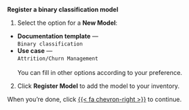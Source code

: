 ## {background-iframe="https://app.prod.validmind.ai/model-inventory/?register=open" background-interactive="true" data-preload="yes"}

::: {.slideover--r .three-quarters .auto-collapse-10}
**Register a binary classification model**

1. Select the option for a **New Model**:
- **Documentation template** — <br>`Binary classification`
- **Use case** — <br>`Attrition/Churn Management`<br><br>
  You can fill in other options according to your preference.
2. Click **Register Model** to add the model to your inventory.

When you're done, click [{{< fa chevron-right >}}]() to continue.

::::